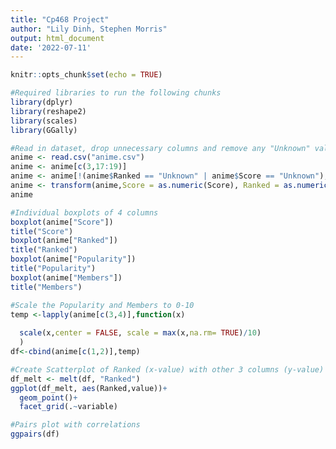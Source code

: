 ---
title: "Cp468 Project"
author: "Lily Dinh, Stephen Morris"
output: html_document
date: '2022-07-11'
---

```{r setup, include=FALSE}
knitr::opts_chunk$set(echo = TRUE)
```

```{r}
#Required libraries to run the following chunks
library(dplyr)
library(reshape2)
library(scales)
library(GGally)
```

```{r}
#Read in dataset, drop unnecessary columns and remove any "Unknown" values, change data to numeric values
anime <- read.csv("anime.csv")
anime <- anime[c(3,17:19)]
anime <- anime[!(anime$Ranked == "Unknown" | anime$Score == "Unknown"),]
anime <- transform(anime,Score = as.numeric(Score), Ranked = as.numeric(Ranked))
anime
```

```{r}
#Individual boxplots of 4 columns
boxplot(anime["Score"])
title("Score")
boxplot(anime["Ranked"])
title("Ranked")
boxplot(anime["Popularity"])
title("Popularity")
boxplot(anime["Members"])
title("Members")
```
```{r}
#Scale the Popularity and Members to 0-10
temp <-lapply(anime[c(3,4)],function(x)
  
  scale(x,center = FALSE, scale = max(x,na.rm= TRUE)/10)
  )
df<-cbind(anime[c(1,2)],temp)

#Create Scatterplot of Ranked (x-value) with other 3 columns (y-value)
df_melt <- melt(df, "Ranked")
ggplot(df_melt, aes(Ranked,value))+
  geom_point()+
  facet_grid(.~variable)

```
```{r}
#Pairs plot with correlations
ggpairs(df)
```


